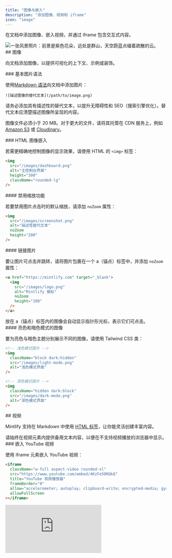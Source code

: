 ```yaml
---
title: "图像与嵌入"
description: "添加图像、视频和 iframe"
icon: "image"
---
```


在文档中添加图像、嵌入视频，并通过 iframe 包含交互式内容。

<Frame>
  <img className="rounded-xl" src="https://mintlify-assets.b-cdn.net/bigbend.jpg" alt="一张风景照片：前景是紫色花朵，远处是群山，天空蔚蓝点缀着疏散的云。" />
</Frame>

<div id="images">
  ## 图像
</div>

向文档添加图像，以提供可视化的上下文、示例或装饰。

<div id="basic-image-syntax">
  ### 基本图片语法
</div>

使用[Markdown 语法](https://www.markdownguide.org/basic-syntax/#images)向文档中添加图片：

```mdx
![描述图像的替代文本](/path/to/image.png)
```

<Tip>
  请务必添加具有描述性的替代文本，以提升无障碍性和 SEO（搜索引擎优化）。替代文本应清楚描述图像所呈现的内容。
</Tip>

图像文件必须小于 20 MB。对于更大的文件，请将其托管在 CDN 服务上，例如 [Amazon S3](https://aws.amazon.com/s3) 或 [Cloudinary](https://cloudinary.com)。

<div id="html-image-embeds">
  ### HTML 图像嵌入
</div>

若需更精确地控制图像的显示效果，请使用 HTML 的 `<img>` 标签：

```html
<img 
  src="/images/dashboard.png" 
  alt="主控制台界面"
  height="300"
  className="rounded-lg"
/>
```

<div id="disable-zoom-functionality">
  #### 禁用缩放功能
</div>

若要禁用图片点击时的默认缩放，请添加 `noZoom` 属性：

```html highlight="4"
<img 
  src="/images/screenshot.png" 
  alt="描述性替代文本"
  noZoom 
  height="200"
/>
```

<div id="link-images">
  #### 链接图片
</div>

要让图片可点击并跳转，请将图片包裹在一个 a（锚点）标签中，并添加 `noZoom` 属性：

```html
<a href="https://mintlify.com" target="_blank">
  <img 
    src="/images/logo.png" 
    alt="Mintlify 徽标"
    noZoom 
    height="100"
  />
</a>
```

<Note>
  放在 a（锚点）标签内的图像会自动显示指针形光标，表示它们可点击。
</Note>

<div id="light-and-dark-mode-images">
  #### 亮色和暗色模式的图像
</div>

要为亮色与暗色主题分别展示不同的图像，请使用 Tailwind CSS 类：

```html
<!-- 浅色模式图片 -->
<img 
  className="block dark:hidden" 
  src="/images/light-mode.png" 
  alt="浅色模式界面"
/>

<!-- 深色模式图片 -->
<img 
  className="hidden dark:block" 
  src="/images/dark-mode.png" 
  alt="深色模式界面"
/>
```

<div id="videos">
  ## 视频
</div>

Mintlify 支持在 Markdown 中使用 [HTML 标签](https://www.markdownguide.org/basic-syntax/#html)，让你能灵活创建丰富内容。

<Tip>
  请始终在视频元素内提供备用文本内容，以便在不支持视频播放的浏览器中显示。
</Tip>

<div id="youtube-embeds">
  ### 嵌入 YouTube 视频
</div>

使用 iframe 元素嵌入 YouTube 视频：

```html
<iframe
  className="w-full aspect-video rounded-xl"
  src="https://www.youtube.com/embed/4KzFe50RQkQ"
  title="YouTube 视频播放器"
  frameBorder="0"
  allow="accelerometer; autoplay; clipboard-write; encrypted-media; gyroscope; picture-in-picture"
  allowFullScreen
></iframe>
```

<Frame>
  <iframe className="w-full aspect-video rounded-xl" src="https://www.youtube.com/embed/4KzFe50RQkQ" title="YouTube 视频播放器" frameBorder="0" allow="accelerometer; autoplay; clipboard-write; encrypted-media; gyroscope; picture-in-picture" allowFullScreen />
</Frame>

<div id="self-hosted-videos">
  ### 自托管视频
</div>

对于自托管的视频内容，请使用 HTML `<video>` 元素：

```html
<video
  controls
  className="w-full aspect-video rounded-xl"
  src="链接到您的视频.com"
></video>
```

<div id="autoplay-videos">
  ### 自动播放视频
</div>

若需自动播放视频，请使用：

```html
<video
  autoPlay
  muted
  loop
  playsInline
  className="w-full aspect-video rounded-xl"
  src="/videos/demo.mp4"
></video>
```

<Note>
  使用 JSX 语法时，将由两个单词组成的属性写成驼峰式：`autoPlay`、`playsInline`、`allowFullScreen`。
</Note>

<div id="iframes">
  ## iframes
</div>

使用 iframe 元素嵌入外部内容：

```html
<iframe 
  src="https://example.com/embed" 
  title="嵌入式内容"
  className="w-full h-96 rounded-xl"
></iframe>
```

<div id="related-resources">
  ## 相关资源
</div>

<Card title="Frame 组件参考" icon="frame" horizontal href="/zh/components/frames">
  了解如何使用 Frame 组件呈现图像。
</Card>